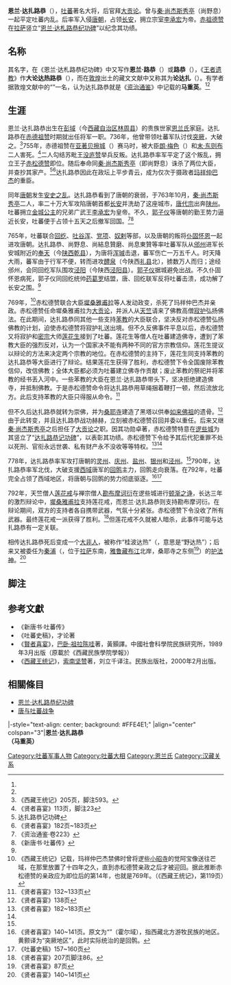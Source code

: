 {{ViewTibetanScript}}
{{Infobox Biography
| subject_name   = 恩兰·达扎路恭 
| image_name     =Lhasa Zhol Rdo-rings 1993.JPG 
| image_size     =200px 
| image_caption  =位于今日[[拉萨|拉萨]][[布达拉宫广场|布达拉宫广场]]东北角的[[恩兰·达札路恭纪功碑|恩兰·达札路恭纪功碑]] 
| date_of_birth  = ？
| place_of_birth = [[吐蕃|吐蕃]]彭域（今[[西藏自治区|西藏自治区]][[林周县|林周县]]）
| date_of_death  = ？
| place_of_death = [[吐蕃|吐蕃]]
| occupation     = 吐蕃将军、大贡论
}}
'''恩兰·达扎路恭'''（{{Bo|z=ངན་ལམ་སྟག་སྒྲ་ཀླུ་ཁོང་|w=ngan lam stag sgra klu khong|t=Nganlam Takdra Lukhong}}），[[吐蕃|吐蕃]]著名大将，后官拜[[大贡论|大贡论]]。曾与[[秦·尚杰斯秀亭|秦·尚杰斯秀亭]]（尚野息）一起平定吐蕃内乱。后率军入侵[[唐朝|唐朝]]，占领[[长安|长安]]，拥立宗室[[李承宏|李承宏]]为帝。[[赤祖德赞|赤祖德赞]]在[[拉萨市|拉萨]]竖立“[[恩兰·达札路恭纪功碑|恩兰·达札路恭纪功碑]]”以纪念其功绩。

==名称==
其名字，在《恩兰·达札路恭纪功碑》中又写作'''恩兰·路恭'''（{{bo-textonly|ངན་ལམ་ཀླུ་ཁོང་}}）或'''路恭'''（{{bo-textonly|ཀླུ་ཁོང་}}），《[[王者遗教|王者遗教]]》作'''大论达热路恭'''（{{bo-textonly|བློན་པོ་ཆེན་རྟ་ར་ཀླུ་གོང}}），而在[[敦煌|敦煌]]出土的藏文文献中又称其为'''论达扎'''（{{bo-textonly|བློན་སྟག་སྒྲ}}）。有学者据敦煌文献中的“{{bo-textonly|རྨ་གྲོམ}}”一名，认为达扎路恭就是《[[资治通鉴|资治通鉴]]》中记载的'''马重英'''。<ref name="xianzhe182"/><ref name="zizhitongjian"/>

== 生涯 ==
恩兰·达扎路恭出生在[[彭域|彭域]]（今[[西藏自治区|西藏自治区]][[林周县|林周县]]）的贵族世家[[恩兰氏|恩兰氏]]家庭。达扎路恭在[[赤德祖赞|赤德祖赞]]时期就出任将军一职。736年，他曾带领吐蕃军队讨伐[[突厥|突厥]]，大破之。<ref>《西藏王统记》205页，脚注593。</ref>755年，赤德祖赞在[[亚著贝擦城|亚著贝擦城]]（{{Bo|z=ཡ་འབྲོག་ས་ཚལ}}）赛马时，被大臣[[朗·梅色|朗·梅色]]（{{Bo|z=ལང་མྱེསཟིགས།}}）和[[末·东则布|末·东则布]]二人害死。<ref>《贤者喜宴》113页，脚注23</ref>二人勾结苏毗王[[没庐赞|没庐赞]]举兵反叛。达扎路恭率军平定了这个叛乱，拥立王子[[赤松德赞|赤松德赞]]即位。随后奉命同[[尚结息|秦·尚杰斯秀亭]]（即尚野息）诛杀了两位大臣，并查抄其家产。<ref name="da">达扎路恭记功碑</ref><ref>《贤者喜宴》182页~183页</ref>达扎路恭因此在政坛上平步青云，成为仅次于摄政者[[玛祥仲巴杰|玛祥仲巴杰]]的重臣。

同年[[唐朝|唐朝]]发生[[安史之乱|安史之乱]]。达扎路恭看到了唐朝的衰弱，于763年10月，[[尚结息|秦·尚杰斯秀亭]]二人，率二十万大军攻陷唐朝首都[[长安|长安]]并洗劫了这座城市，[[唐代宗|唐代宗]]出奔[[陕州_(古代)|陕州]]。吐蕃拥立[[金城公主|金城公主]]的兄弟广武王[[李承宏|李承宏]]为皇帝。不久，[[郭子仪|郭子仪]]等唐朝的勤王势力逼近长安，吐蕃便于占领十五天之后撤军回国。<ref name="zizhitongjian">《资治通鉴·卷223》</ref><ref name="tb">《新唐书·吐蕃传》</ref>

765年，吐蕃联合[[回纥|回纥]]、[[吐谷浑|吐谷浑]]、[[党项|党项]]、[[奴剌|奴剌]]等部，以及唐朝的叛将[[仆固怀恩|仆固怀恩]]一起进攻唐朝。达扎路恭、尚野息、尚結息贊磨、尚息東贊等率吐蕃军队从[[邠州_(彬州)|邠州]]进军长安城附近的[[奉天府|奉天]]（今[[陕西|陕西]][[乾县|乾县]]），为唐将[[浑瑊|浑瑊]]击退，蕃军伤亡一万五千人。时天降大雨，蕃军由于行军不便，转而进攻[[礼泉县|醴泉]]（今陕西[[礼县|礼县]]北），掳数万人而归；途经邠州，会同回纥军队围攻[[泾阳县|泾阳]]（今陕西[[泾阳县|泾阳县]]）。[[郭子仪|郭子仪]]据城避免出战。不久仆固怀恩病死，郭子仪同回纥统帅[[药葛罗|药葛罗]]结盟，唐、回纥联军反将吐蕃击溃，成功解了长安之围。<ref name="tb"/>

769年，<ref>《西藏王统记》记载，玛祥仲巴杰禁佛时曾将逻些[[小昭寺|小昭寺]]的觉阿宝像送往芒域，在那里放置了十四年之久，直到赤松德赞亲政之后才被迎回。据此推断赤松德赞的亲政应为即位后的第14年，也就是769年。（《西藏王统记》，第119页）</ref>赤松德赞联合大臣[[墀桑雅甫拉|墀桑雅甫拉]]等人发动政变，杀死了玛祥仲巴杰并亲政。赤松德赞任命墀桑雅甫拉为[[大贡论|大贡论]]，并派人从[[天竺|天竺]]请来了佛教高僧[[寂护|寂护]]弘扬佛法。在此期间，达扎路恭同其他一些支持[[苯教|苯教]]的大臣联合，坚决反对赤松德赞弘扬佛教的计划，迫使赤松德赞将寂护礼送出境。但不久反佛事件平息以后，赤松德赞又将寂护和[[密宗|密宗]]大师[[莲花生|莲花生]]接到了吐蕃。莲花生等僧人在吐蕃建造佛寺，遭到了苯教大臣的强烈反对，认为一个国家决不能有两种不同的官方宗教信仰。莲花生提议以辩论的方法来决定两个宗教的地位。在赤松德赞的主持下，莲花生同支持苯教的达扎路恭等大臣进行了辩论。结果莲花生获得了胜利，赤松德赞下令全国废除苯教信仰，改信佛教；全体大臣都必须为吐蕃建立佛寺作贡献；废止苯教的祭祀并将苯教的经书丢入河中。一些苯教的大臣在恩兰·达扎路恭带头下，坚决拒绝建造佛寺，并抵制佛教。于是赤松德赞命令将达扎路恭用草绳捆着鞭打一顿，然后流放北方。此后支持苯教的大臣只得服从命令。<ref>《贤者喜宴》132~133页</ref>

但不久后达扎路恭就转为崇佛，并为[[桑耶寺|桑耶寺]]建造了黑塔以供奉[[如来佛祖|如来佛祖]]的遗骨。<ref>《贤者喜宴》138页</ref>由于此转变，并且达扎路恭战功赫赫，立刻被赤松德赞召回并委以重任。后来又继[[尚结息|秦·尚杰斯秀亭]]之后担任了[[大贡论|大贡论]]之职。因其功勋卓著，赤松德赞特意在[[拉萨市|逻些城]]为其竖立了“[[恩兰·达札路恭纪功碑|达扎路恭记功碑]]”，以表彰其功绩。赤松德赞下令给予其后代犯重罪不处以死刑、官衔永远世袭、私有财产永不没收等等特权。<ref name="xianzhe182">《贤者喜宴》182~183页</ref><ref name="da"/>

778年，达扎路恭率军攻打唐朝的[[灵州|灵州]]、[[庆州_(庆阳)|庆州]]、[[盐州_(陕西省)|盐州]]、[[银州|银州]]和[[涇州|泾州]]。<ref name="tb"/>790年，达扎路恭率军北伐，大破支援[[西域|西域]]唐军的[[回鹘|回鹘]]主力，回鹘走向衰落。在792年，吐蕃完全占领了西域地区，将唐朝与回鹘的势力彻底驱逐。<ref>《贤者喜宴》140~141页。原文为“{{bo-textonly|ཧོར་ཡུལ་}}”（霍尔域），指西藏北方游牧民族的地区。黄颢译为“突厥地区”，此时实际统治的是回鹘。</ref><ref>《吐蕃史稿》157~160页</ref>

792年，天竺僧人[[莲花戒|莲花戒]]与禅宗僧人[[勘布摩诃衍|勘布摩诃衍]]在逻些城进行[[顿渐之诤|顿渐之诤]]，长达三年的激烈辩论中，[[墀桑雅甫拉|墀桑雅甫拉]]支持莲花戒，而恩兰·达扎路恭则支持勘布摩诃衍。在辩论期间，双方的支持者各自携带武器，气氛十分紧张。赤松德赞下令没收了所有武器。最终莲花戒一派获得了胜利。<ref>《贤者喜宴》207页脚注86。</ref>但莲花戒不久就被人暗杀，此事件可能与达扎路恭有一定关联。

相传达扎路恭死后变成一个[[大非人|大非人]]，被称作“桂波达热”（{{Bo|z=རྒོད་པོ་ཏ་ར}}，意思是“野达热”）；后来又被委任为[[秦浦|秦浦]]（{{Bo|z=མཆིམས་ཕུ}}，位于[[拉萨|拉萨]]东南，[[雅鲁藏布江|雅鲁藏布江]]北岸，桑耶寺之东侧<ref>《贤者喜宴》87页</ref>）的[[護法神|护法神]]。<ref>《贤者喜宴》140~141页</ref>
== 脚注 ==
{{reflist}}
== 参考文獻 ==
*《新唐书·吐蕃传》
*《吐蕃史稿》，才论著
*《[[賢者喜宴|賢者喜宴]]》，[[巴卧·祖拉陈哇|巴卧·祖拉陈哇]]著，黃顥譯。中國社會科學院民族研究所，1989年3月出版（原載於《西藏民族學院學報》）
*《[[西藏王统记|西藏王统记]]》，[[索南坚赞|索南坚赞]]著，刘立千译注。民族出版社，2000年2月出版。

== 相關條目 ==
*[[恩兰·达札路恭纪功碑|恩兰·达札路恭纪功碑]]
*[[唐与吐蕃战争|唐与吐蕃战争]]

{{start box}}
|-style="text-align: center; background: #FFE4E1;"
|align="center" colspan="3"|'''恩兰·达扎路恭<br />（马重英）'''
{{s-before|[[秦·尚杰斯秀亭|琛·尚·杰斯秀亭]]<br/>（尚结息）}}
{{s-title|[[吐蕃|吐蕃]][[吐蕃大相列表|大贡论]]|782年—783年}}
{{s-after|[[那囊·尚杰岭拉囊|那囊·尚·杰岭拉囊]]<br/>（尚结赞）}}
{{end box}}
{{吐蕃大相}}
[[Category:吐蕃军事人物|Category:吐蕃军事人物]]
[[Category:吐蕃大相|Category:吐蕃大相]]
[[Category:恩兰氏|Category:恩兰氏]]
[[Category:汉藏关系|Category:汉藏关系]]